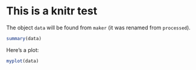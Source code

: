 # This is a knitr test

The object `data` will be found from `maker` (it was renamed from `processed`).

```r
summary(data)
```

Here's a plot:

```r
myplot(data)
```
